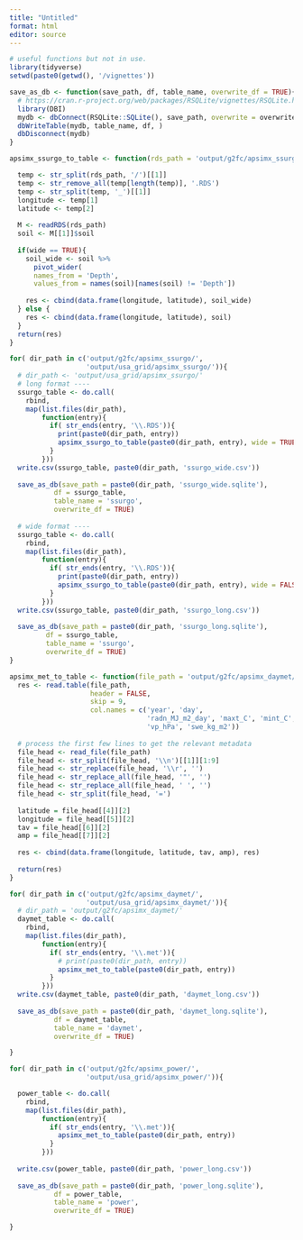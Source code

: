 ```yaml
---
title: "Untitled"
format: html
editor: source
---
```


```r
# useful functions but not in use. 
library(tidyverse)
setwd(paste0(getwd(), '/vignettes'))
```


```r
save_as_db <- function(save_path, df, table_name, overwrite_df = TRUE){
  # https://cran.r-project.org/web/packages/RSQLite/vignettes/RSQLite.html
  library(DBI)
  mydb <- dbConnect(RSQLite::SQLite(), save_path, overwrite = overwrite_df)
  dbWriteTable(mydb, table_name, df, )
  dbDisconnect(mydb)  
}
```

```r
apsimx_ssurgo_to_table <- function(rds_path = 'output/g2fc/apsimx_ssurgo/-100.7471915_41.0514495.RDS', wide = TRUE){

  temp <- str_split(rds_path, '/')[[1]]
  temp <- str_remove_all(temp[length(temp)], '.RDS')
  temp <- str_split(temp, '_')[[1]]
  longitude <- temp[1]
  latitude <- temp[2]
  
  M <- readRDS(rds_path)
  soil <- M[[1]]$soil  
  
  if(wide == TRUE){
    soil_wide <- soil %>% 
      pivot_wider(
      names_from = 'Depth', 
      values_from = names(soil)[names(soil) != 'Depth'])
    
    res <- cbind(data.frame(longitude, latitude), soil_wide)
  } else {
    res <- cbind(data.frame(longitude, latitude), soil)
  }
  return(res)
}
```

```r
for( dir_path in c('output/g2fc/apsimx_ssurgo/', 
                   'output/usa_grid/apsimx_ssurgo/')){
  # dir_path <- 'output/usa_grid/apsimx_ssurgo/'
  # long format ----
  ssurgo_table <- do.call(
    rbind,
    map(list.files(dir_path), 
        function(entry){
          if( str_ends(entry, '\\.RDS')){
            print(paste0(dir_path, entry))
            apsimx_ssurgo_to_table(paste0(dir_path, entry), wide = TRUE)            
          }
        }))
  write.csv(ssurgo_table, paste0(dir_path, 'ssurgo_wide.csv'))
  
  save_as_db(save_path = paste0(dir_path, 'ssurgo_wide.sqlite'), 
           df = ssurgo_table, 
           table_name = 'ssurgo', 
           overwrite_df = TRUE)  
  
  # wide format ----
  ssurgo_table <- do.call(
    rbind,
    map(list.files(dir_path), 
        function(entry){
          if( str_ends(entry, '\\.RDS')){
            print(paste0(dir_path, entry))
            apsimx_ssurgo_to_table(paste0(dir_path, entry), wide = FALSE)            
          }
        }))
  write.csv(ssurgo_table, paste0(dir_path, 'ssurgo_long.csv'))
  
  save_as_db(save_path = paste0(dir_path, 'ssurgo_long.sqlite'), 
         df = ssurgo_table, 
         table_name = 'ssurgo', 
         overwrite_df = TRUE)
}
```

```r
apsimx_met_to_table <- function(file_path = 'output/g2fc/apsimx_daymet/-100.7471915_41.0514495_1980_2022.met'){
  res <- read.table(file_path, 
                    header = FALSE, 
                    skip = 9, 
                    col.names = c('year', 'day', 
                                  'radn_MJ_m2_day', 'maxt_C', 'mint_C', 'rain_mm', 
                                  'vp_hPa', 'swe_kg_m2'))
  
  # process the first few lines to get the relevant metadata
  file_head <- read_file(file_path)
  file_head <- str_split(file_head, '\\n')[[1]][1:9]
  file_head <- str_replace(file_head, '\\r', '')
  file_head <- str_replace_all(file_head, '"', '')
  file_head <- str_replace_all(file_head, ' ', '')
  file_head <- str_split(file_head, '=')
  
  latitude = file_head[[4]][2]
  longitude = file_head[[5]][2]
  tav = file_head[[6]][2]
  amp = file_head[[7]][2]
  
  res <- cbind(data.frame(longitude, latitude, tav, amp), res)
  
  return(res)  
}
```

```r
for( dir_path in c('output/g2fc/apsimx_daymet/', 
                   'output/usa_grid/apsimx_daymet/')){
  # dir_path = 'output/g2fc/apsimx_daymet/'
  daymet_table <- do.call(
    rbind,
    map(list.files(dir_path), 
        function(entry){
          if( str_ends(entry, '\\.met')){
            # print(paste0(dir_path, entry))
            apsimx_met_to_table(paste0(dir_path, entry))            
          }
        }))
  write.csv(daymet_table, paste0(dir_path, 'daymet_long.csv'))
  
  save_as_db(save_path = paste0(dir_path, 'daymet_long.sqlite'), 
           df = daymet_table, 
           table_name = 'daymet', 
           overwrite_df = TRUE)

}
```

```r
for( dir_path in c('output/g2fc/apsimx_power/', 
                   'output/usa_grid/apsimx_power/')){

  power_table <- do.call(
    rbind,
    map(list.files(dir_path), 
        function(entry){
          if( str_ends(entry, '\\.met')){
            apsimx_met_to_table(paste0(dir_path, entry))            
          }
        }))
  
  write.csv(power_table, paste0(dir_path, 'power_long.csv'))
  
  save_as_db(save_path = paste0(dir_path, 'power_long.sqlite'), 
           df = power_table, 
           table_name = 'power', 
           overwrite_df = TRUE)

}
```

